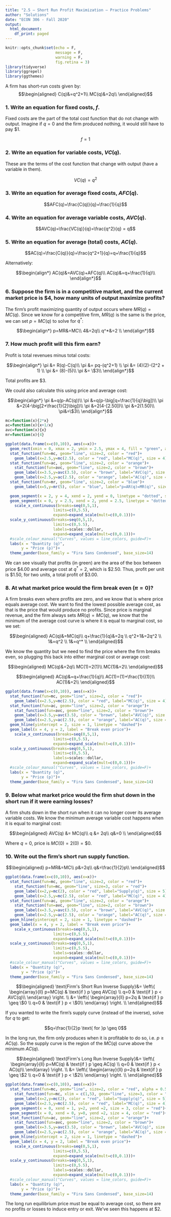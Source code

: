 ```yaml
---
title: "2.5 — Short Run Profit Maximization — Practice Problems"
author: "Solutions"
date: "ECON 306 - Fall 2020"
output:
  html_document:
    df_print: paged
---
```


```r
knitr::opts_chunk$set(echo = F,
                      message = F,
                      warning = F,
                      fig.retina = 3)
library(tidyverse)
library(ggrepel)
library(ggthemes)
```


A firm has short-run costs given by:
$$\begin{aligned}
C(q)&=q^2+1\\
MC(q)&=2q\\ \end{aligned}$$

### 1. Write an equation for fixed costs, $f$.

Fixed costs are the part of the total cost function that do not change with output. Imagine if $q=0$ and the firm produced nothing, it would still have to pay \$1. 

$$f=1$$


### 2. Write an equation for variable costs, $VC(q)$.

These are the terms of the cost function that change with output (have a variable in them). 

$$VC(q)=q^2$$

### 3. Write an equation for average fixed costs, $AFC(q)$.

$$AFC(q)=\frac{C(q)}{q}=\frac{1}{q}$$

### 4. Write an equation for average variable costs, $AVC(q)$.

$$AVC(q)=\frac{VC(q)}{q}=\frac{q^2}{q} = q$$

### 5. Write an equation for average (total) costs, $AC(q)$.

$$AC(q)=\frac{C(q)}{q}=\frac{q^2+1}{q}=q+\frac{1}{q}$$

Alternatively:

$$\begin{align*}
AC(q)&=AVC(q)+AFC(q)\\
AC(q)&=q+\frac{1}{q}\\	
\end{align*}$$

### 6. Suppose the firm is in a competitive market, and the current market price is $4, how many units of output maximize profits?

The firm's profit maximizing quantity of output occurs where $MR(q)=MC(q)$. Since we know for a competitive firm, $MR(q)$ is the same is the price, we can set $p=MC(q)$ to solve for $q^*$: 

$$\begin{align*}
	p=MR&=MC\\
	4&=2q\\
	q^*&=2 \\
\end{align*}$$

### 7. How much profit will this firm earn?

Profit is total revenues minus total costs:

$$\begin{align*}
	\pi &= R(q)-C(q)\\
	\pi &= pq-(q^2+1)	\\
	\pi &= (4)(2)-(2^2 + 1)	\\
	\pi &= (8)-(5)\\
	\pi &= \$3\\
\end{align*}$$

Total profits are $3.
	
We could also calculate this using price and average cost: 

$$\begin{align*}
	\pi &=q(p-AC(q))\\
	\pi &=q(p-\big[q+\frac{1}{q}\big])\\
	\pi &=2(4-\big[2+\frac{1}{2}\big])\\
	\pi &=2(4-[2.50])\\
	\pi &=2(1.50)\\
	\pi&=\$3\\ 
\end{align*}$$


```r
mc=function(x){2*x}
ac=function(x){x+1/x}
avc=function(x){x}
mr=function(x){4}

ggplot(data.frame(x=c(0,10)), aes(x=x))+
  geom_rect(xmin = 0, xmax = 2, ymin = 2.5, ymax = 4, fill = "green", alpha =0.5)+
  stat_function(fun=mc, geom="line", size=2, color = "red")+
    geom_label(x=2.5,y=mc(2.5), color = "red", label="MC(q)", size = 4)+
  stat_function(fun=ac, geom="line", size=2, color = "orange")+
    stat_function(fun=avc, geom="line", size=2, color = "brown")+
    geom_label(x=3.5,y=avc(3.5), color = "brown", label="AVC(q)", size = 4)+
    geom_label(x=2.5,y=ac(2.5), color = "orange", label="AC(q)", size = 4)+
  stat_function(fun=mr, geom="line", size=2, color = "blue")+
    geom_label(x=5,y=mr(5), color = "blue", label="p=AR(q)=MR(q)", size = 4)+

  geom_segment(x = 2, y = 4, xend = 2, yend = 0, linetype = "dotted", size = 1)+
  geom_segment(x = 0, y = 2.5, xend = 2, yend = 2.5, linetype = "dotted", size = 1)+
    scale_x_continuous(breaks=seq(0,5,1),
                     limits=c(0,5.5),
                     expand=expand_scale(mult=c(0,0.1)))+
  scale_y_continuous(breaks=seq(0,5,1),
                     limits=c(0,5.5),
                     labels=scales::dollar,
                     expand=expand_scale(mult=c(0,0.1)))+
  #scale_colour_manual("Curves", values = line_colors, guide=F)+
  labs(x = "Quantity (q)",
       y = "Price (p)")+
  theme_pander(base_family = "Fira Sans Condensed", base_size=14)
```

We can see visually that profits (in green) are the area of the box between price $4.00 and average cost at $q^*=2$, which is $2.50. Thus, profit per unit is $1.50, for two units, a total profit of $3.00. 

### 8. At what market price would the firm break even $(\pi=0)$?

A firm breaks even where profits are zero, and we know that is where price equals average cost. We want to find the lowest possible average cost, as that is the price that would produce no profits. Since price is marginal revenue, and the firm always sets $MR(q)=MC(q)$, we know that the minimum of the average cost curve is where it is equal to marginal cost, so we set: 

$$\begin{aligned}
	AC(q)&=MC(q)\\
	q+\frac{1}{q}&=2q	\\
	q^2+1&=2q^2	\\
	1&=q^2	\\
	1&=q^* \\
\end{aligned}$$

We know the quantity but we need to find the price where the firm breaks even, so plugging this back into either marginal cost or average cost: 

$$\begin{aligned}
	MC(q)&=2q\\
	MC(1)=2(1)\\
	MC(1)&=2\\
\end{aligned}$$

$$\begin{aligned}
	AC(q)&=q+\frac{1}{q}\\
	AC(1)=(1)+\frac{1}{(1)}\\
	AC(1)&=2\\
\end{aligned}$$

```r
ggplot(data.frame(x=c(0,10)), aes(x=x))+
  stat_function(fun=mc, geom="line", size=2, color = "red")+
    geom_label(x=2.5,y=mc(2.5), color = "red", label="MC(q)", size = 4)+
  stat_function(fun=ac, geom="line", size=2, color = "orange")+
    stat_function(fun=avc, geom="line", size=2, color = "brown")+
    geom_label(x=3.5,y=avc(3.5), color = "brown", label="AVC(q)", size = 4)+
    geom_label(x=2.5,y=ac(2.5), color = "orange", label="AC(q)", size = 4)+
  geom_hline(yintercept = 2, size = 1, linetype = "dashed")+
  geom_label(x = 4, y = 2, label = "Break even price")+
    scale_x_continuous(breaks=seq(0,5,1),
                     limits=c(0,5.5),
                     expand=expand_scale(mult=c(0,0.1)))+
  scale_y_continuous(breaks=seq(0,5,1),
                     limits=c(0,5.5),
                     labels=scales::dollar,
                     expand=expand_scale(mult=c(0,0.1)))+
  #scale_colour_manual("Curves", values = line_colors, guide=F)+
  labs(x = "Quantity (q)",
       y = "Price (p)")+
  theme_pander(base_family = "Fira Sans Condensed", base_size=14)
```

### 9. Below what market price would the firm shut down in the short run if it were earning losses?

A firm shuts down in the short run when it can no longer cover its average variable costs. We know the minimum average variable cost happens when it is equal to marginal cost:

$$\begin{aligned}
	AVC(q) &= MC(q)\\
	q &= 2q\\
	q&=0	\\
\end{aligned}$$

Where $q=0$, price is $MC(0)=2(0)=\$0$.

### 10. Write out the firm's short run supply function.

$$\begin{aligned}
	p=MR&=MC\\	
	p&=2q\\
	q&=\frac{1}{2}p\\
\end{aligned}$$

```r
ggplot(data.frame(x=c(0,10)), aes(x=x))+
  stat_function(fun=mc, geom="line", size=2, color = "red")+
    stat_function(fun=mc, geom="line", size=3, color = "red")+
    geom_label(x=2,y=mc(2), color = "red", label="Supply(q)", size = 5)+
    geom_label(x=2.5,y=mc(2.5), color = "red", label="MC(q)", size = 4)+
  stat_function(fun=ac, geom="line", size=2, color = "orange")+
    stat_function(fun=avc, geom="line", size=2, color = "brown")+
    geom_label(x=3.5,y=avc(3.5), color = "brown", label="AVC(q)", size = 4)+
    geom_label(x=2.5,y=ac(2.5), color = "orange", label="AC(q)", size = 4)+
  geom_hline(yintercept = 2, size = 1, linetype = "dashed")+
  geom_label(x = 4, y = 2, label = "Break even price")+
    scale_x_continuous(breaks=seq(0,5,1),
                     limits=c(0,5.5),
                     expand=expand_scale(mult=c(0,0.1)))+
  scale_y_continuous(breaks=seq(0,5,1),
                     limits=c(0,5.5),
                     labels=scales::dollar,
                     expand=expand_scale(mult=c(0,0.1)))+
  #scale_colour_manual("Curves", values = line_colors, guide=F)+
  labs(x = "Quantity (q)",
       y = "Price (p)")+
  theme_pander(base_family = "Fira Sans Condensed", base_size=14)
```

$$\begin{aligned}
				\text{Firm's Short Run Inverse Supply}&= \left\{
 		 \begin{array}{ll}
    		p=MC(q) & \text{if } p \geq AVC(q) \\
   			q=0 & \text{if } p < AVC(q)\\
  		\end{array}
  		\right. 	\\
  						&= \left\{
 		 \begin{array}{ll}
    		p=2q & \text{if } p \geq \$0 \\
   			q=0 & \text{if } p < \$0\\
  		\end{array}
  		\right. 	\\
\end{aligned}$$

If you wanted to write the firm's supply curve (instead of the inverse), solve for $q$ to get: 

$$q=\frac{1}{2}p \text{ for }p \geq 0$$

In the long run, the firm only produces when it is profitable to do so, i.e. $p \geq AC(q)$. So the supply curve is the region of the $MC(q)$ curve above the minimum $AC(q)$. 	

$$\begin{aligned}
				\text{Firm's Long Run Inverse Supply}&= \left\{
 		 \begin{array}{ll}
    		p=MC(q) & \text{if } p \geq AC(q) \\
   			q=0 & \text{if } p < AC(q)\\
  		\end{array}
  		\right. 	\\
  						&= \left\{
 		 \begin{array}{ll}
    		p=2q & \text{if } p \geq \$2 \\
   			q=0 & \text{if } p < \$2\\
  		\end{array}
  		\right. 	\\
\end{aligned}$$

```r
ggplot(data.frame(x=c(0,10)), aes(x=x))+
  stat_function(fun=mc, geom="line", size=2, color = "red", alpha = 0.5)+
    stat_function(fun=mc, xlim = c(1,5), geom="line", size=3, color = "red")+
    geom_label(x=2,y=mc(2), color = "red", label="Supply(q)", size = 5)+
    geom_label(x=2.5,y=mc(2.5), color = "red", label="MC(q)", size = 4)+
  geom_segment(x = 0, xend = 1, y=2, yend =2, size = 3, color = "red")+
  geom_segment(x = 0, xend = 0, y=0, yend =2, size = 4, color = "red")+
  stat_function(fun=ac, geom="line", size=2, color = "orange")+
    stat_function(fun=avc, geom="line", size=2, color = "brown")+
    geom_label(x=3.5,y=avc(3.5), color = "brown", label="AVC(q)", size = 4)+
    geom_label(x=2.5,y=ac(2.5), color = "orange", label="AC(q)", size = 4)+
  geom_hline(yintercept = 2, size = 1, linetype = "dashed")+
  geom_label(x = 4, y = 2, label = "Break even price")+
    scale_x_continuous(breaks=seq(0,5,1),
                     limits=c(0,5.5),
                     expand=expand_scale(mult=c(0,0.1)))+
  scale_y_continuous(breaks=seq(0,5,1),
                     limits=c(0,5.5),
                     labels=scales::dollar,
                     expand=expand_scale(mult=c(0,0.1)))+
  #scale_colour_manual("Curves", values = line_colors, guide=F)+
  labs(x = "Quantity (q)",
       y = "Price (p)")+
  theme_pander(base_family = "Fira Sans Condensed", base_size=14)
```

The long run equilibrium price must be equal to average cost, so there are no profits or losses to induce entry or exit. We've seen this happens at $2.
